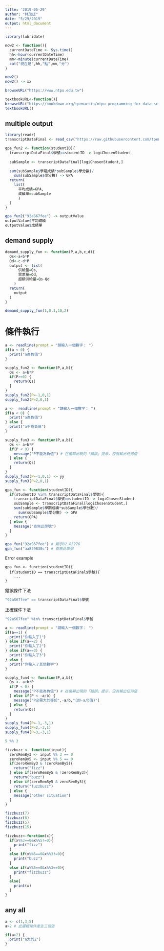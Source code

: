 ```yaml
---
title: '2019-05-29'
author: "林茂廷"
date: "5/29/2019"
output: html_document
---
```


```r
library(lubridate)

now2 <- function(){
  currentDateTime <- Sys.time()
  hh<-hour(currentDateTime)
  mm<-minute(currentDateTime)
  cat("現在是",hh,"點",mm,"分")
}
```

```r
now2()
now2() -> xx
```

```r
browseURL("https://www.ntpu.edu.tw")
```

```r
textbookURL<-function(){
browseURL("https://bookdown.org/tpemartin/ntpu-programming-for-data-science")}
textbookURL()
```

## multiple output

```r
library(readr)
transcriptDataFinal <- read_csv("https://raw.githubusercontent.com/tpemartin/github-data/master/transcriptDataFinal.csv")
```

```r
gpa_fun2 <- function(studentID){
  transcriptDataFinal$學號==studentID -> logiChosenStudent
  
  subSample <- transcriptDataFinal[logiChosenStudent,]
  
  sum(subSample$學期成績*subSample$學分數)/
    sum(subSample$學分數) -> GPA
  return(
    list(
      平均成績=GPA,
      成績單=subSample
      )
  )
}
```

```r
gpa_fun2("92aS67fee") -> outputValue
outputValue$平均成績
outputValue$成績單
```

## demand supply

```r
demand_supply_fun <- function(P,a,b,c,d){
  Qs<-a+b*P
  Qd<-c-d*P
  output <- list(
      供給量=Qs,
      需求量=Qd,
      超額供給量=Qs-Qd
    )
  return(
    output
  )
}
```

```r
demand_supply_fun(1,0,1,10,2)
```

# 條件執行

```r
a <- readline(prompt = "請輸入一個數字： ")
if(a < 0) {
  print("a為負值")
}
```

```r
supply_fun2 <- function(P,a,b){
  Qs <- a+b*P
  if(P>=0) {
    return(Qs)
  }
}
supply_fun2(P=-1,0,1)
supply_fun2(P=2,0,1)
```


```r
a <-  readline(prompt = "請輸入一個數字： ")
if(a < 0) {
  print("a為負值")
} else {
  print("a不為負值")
}
```

```r
supply_fun3 <- function(P,a,b){
  Qs <- a+b*P
  if(P < 0) {
    message("P不能為負值") # 在螢幕出現的「錯誤」提示，沒有輸出任何值
  } else {
    return(Qs)
  }
}
supply_fun3(P=-1,0,1) -> yy
supply_fun3(P=2,0,1)
```


```r
gpa_fun <- function(studentID){
  if(studentID %in% transcriptDataFinal$學號){
    transcriptDataFinal$學號==studentID -> logiChosenStudent
    subSample <- transcriptDataFinal[logiChosenStudent,]
    sum(subSample$學期成績*subSample$學分數)/
      sum(subSample$學分數) -> GPA
    return(GPA)
  } else {
    message("查無此學號")
  }
}

gpa_fun("92aS67fee") # 顯示82.85276
gpa_fun("aa829838s") # 查無此學號
```

Error example
```
gpa_fun <- function(studentID){
  if(studentID == transcriptDataFinal$學號){
    ...
}
```

錯誤條件下法
```r
"92aS67fee" == transcriptDataFinal$學號
```

正確條件下法
```r
"92aS67fee" %in% transcriptDataFinal$學號
```


```r
a <- readline(prompt = "請輸入一個數字： ")
if(a==1) {
  print("你輸入了1")
} else if(a==2) {
  print("你輸入了2")
} else if(a==3) {
  print("你輸入了3")
} else {
  print("你輸入了其他數字")
}
```

```r
supply_fun4 <- function(P,a,b){
  Qs <- a+b*P
  if(P < 0) {
    message("P不能為負值") # 在螢幕出現的「錯誤」提示，沒有輸出任何值
  } else if(P < -a/b) {
    message("P必需大於等於",-a/b,"(即-a/b值)")
  } else {
    return(Qs)
  }
}
supply_fun4(P=-1,-3,1)
supply_fun4(P=2,-3,1)
supply_fun4(P=3,-3,1)
```

```r
5 %% 3
```


```r
fizzbuzz <- function(input){
  zeroRemBy3 <- input %% 3 == 0
  zeroRemBy5 <- input %% 5 == 0
  if(zeroRemBy3 & !zeroRemBy5){
    return("fizz")
  } else if(zeroRemBy5 & !zeroRemBy3){
    return("buzz")
  } else if(zeroRemBy5 & zeroRemBy3){
    return("fuzzbuzz")
  } else {
    message("other situation")
  }
}
```

```r
fizzbuzz(7)
fizzbuzz(6) 
fizzbuzz(5) 
fizzbuzz(15)
```

```r
fizzbuzz<-function(x){
  if(x%%3==0&x%%5!=0){
    print("fizz")
  }
  else if(x%%5==0&x%%3!=0){
    print("buzz")
  }
  else if(x%%5==0&x%%3==0){
    print("fizzbuzz")
  }
  else{
    print(x)
  }
}
```


## any all

```r
a <- c(1,3,5)
a>2 # 此邏輯條件產生三個值
```

```r
if(a>2) {
  print("a大於2")
}
```















